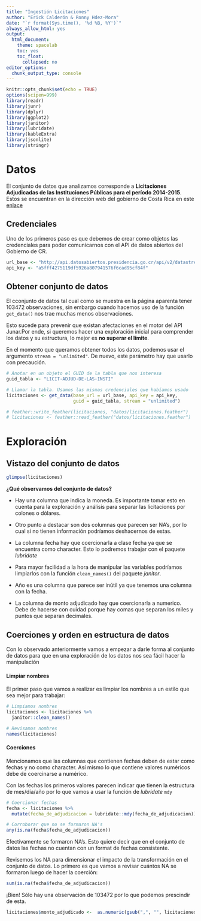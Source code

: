 ```yaml
---
title: "Ingestión Licitaciones"
author: "Erick Calderón & Ronny Hdez-Mora"
date: "`r format(Sys.time(), '%d %B, %Y')`"
always_allow_html: yes
output:
  html_document:
    theme: spacelab
    toc: yes
    toc_float:
      collapsed: no
editor_options:
  chunk_output_type: console
---
```


```r
knitr::opts_chunk$set(echo = TRUE)
options(scipen=999)
library(readr)
library(junr)
library(dplyr)
library(ggplot2)
library(janitor)
library(lubridate)
library(kableExtra)
library(jsonlite)
library(stringr)
```

# **Datos**

El conjunto de datos que analizamos corresponde a **Licitaciones Adjudicadas de las Instituciones Públicas para el período 2014-2015**. Estos se encuentran en la
dirección web del gobierno de Costa Rica en este [enlace](http://datosabiertos.presidencia.go.cr/dataviews/112440/licitaciones-adjudicadas-de-las-instituciones-publicas-para-el-periodo-2014-2015/)

## **Credenciales**
Uno de los primeros paso es que debemos de crear como objetos las credenciales
para poder comunicarnos con el API de datos abiertos del Gobierno de CR.
```r
url_base <- "http://api.datosabiertos.presidencia.go.cr/api/v2/datastreams/"
api_key <- "a5fff4275119df5926a807941576f6cad95cf84f"
```

## **Obtener conjunto de datos**

El cconjunto de datos tal cual como se muestra en la página aparenta tener
103472 observaciones, sin embargo cuando hacemos uso de la función `get_data()`
nos trae muchas menos observaciones.

Esto sucede para prevenir que existan afectaciones en el motor del API Junar.Por
ende, si queremos hacer una exploración inicial para comprender los datos y su
estructura, lo mejor es **no superar el límite**.

En el momento que queramos obtener todos los datos, podemos usar el argumento
`stream = "unlimited"`. De  nuevo, este parámetro hay que usarlo con precaución.

```r
# Anotar en un objeto el GUID de la tabla que nos interesa
guid_tabla <- "LICIT-ADJUD-DE-LAS-INSTI"

# Llamar la tabla. Usamos las mismas credenciales que habíamos usado
licitaciones <- get_data(base_url = url_base, api_key = api_key,
                         guid = guid_tabla, stream = "unlimited")
```


```r
# feather::write_feather(licitaciones, "datos/licitaciones.feather")
# licitaciones <- feather::read_feather("datos/licitaciones.feather")
```

# Exploración

## **Vistazo del conjunto de datos**
```r
glimpse(licitaciones)
```

**¿Qué observamos del conjunto de datos?**

- Hay una columna que indica la moneda. Es importante tomar esto en cuenta para la exploración y análisis  para separar las licitaciones por colones o dólares.

- Otro punto a destacar son dos columnas que parecen ser NA's, por lo cual si no
tienen información podríamos deshacernos de estas.

- La columna fecha hay que coercionarla a clase fecha ya que se encuentra como 
character. Esto lo podremos trabajar con el paquete _lubridate_

- Para mayor facilidad a la hora de manipular las variables podríamos limpiarlos
con la función `clean_names()` del paquete _janitor_.

- Año es una columna que parece ser inútil ya que tenemos una columna con la fecha.

- La columna de monto adjudicado hay que coercionarla a numerico. Debe de hacerse
con cuidad porque hay comas que separan los miles y puntos que separan decimales.

## **Coerciones y orden en estructura de datos**
Con lo observado anteriormente vamos a empezar a darle forma al conjunto de datos
para que en una exploración de los datos nos sea fácil hacer la manipulación

####  Limpiar nombres
El primer paso que vamos a realizar es limpiar los nombres a un estilo que sea
mejor para trabajar:

```r
# Limpiamos nombres
licitaciones <- licitaciones %>% 
  janitor::clean_names()

# Revisamos nombres
names(licitaciones)
```


#### Coerciones
Mencionamos que las columnas que contienen fechas deben de estar como fechas y no
como character. Así mismo lo que contiene valores numéricos debe de coercinarse
a numérico.

Con las fechas los primeros valores parecen indicar que tienen la estructura de
mes/día/año por lo que vamos a usar la función de _lubridate_ `mdy`
```r
# Coercionar fechas
fecha <- licitaciones %>%
  mutate(fecha_de_adjudicacion = lubridate::mdy(fecha_de_adjudicacion))

# Corroborar que no se formaron NA's
any(is.na(fecha$fecha_de_adjudicacion))
```

Efectivamente se formaron NA's. Esto quiere decir que en el conjunto de datos las
fechas no cuentan con un format de fechas consistente. 

Revisemos los NA para dimensionar el impacto de la transformación en el conjunto
de datos. Lo primero es que vamos a revisar cuántos NA se formaron luego de hacer
la coerción:

```r
sum(is.na(fecha$fecha_de_adjudicacion))
```

¡Bien! Sólo hay una observación de 103472 por lo que podemos prescindir de esta.

```r
licitaciones$monto_adjudicado <-  as.numeric(gsub(",", "", licitaciones$monto_adjudicado))

```








